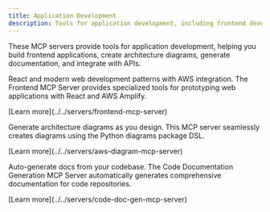```yaml
---
title: Application Development
description: Tools for application development, including frontend development, diagramming, documentation, and API integration.
---
```



These MCP servers provide tools for application development, helping you build frontend applications, create architecture diagrams, generate documentation, and integrate with APIs.

<CardGrid>
  <Card title="Frontend MCP Server" icon="figma">
    <div>
      <p>React and modern web development patterns with AWS integration. The Frontend MCP Server provides specialized tools for prototyping web applications with React and AWS Amplify.</p>
      <p class="tool-details">[Learn more](../../servers/frontend-mcp-server)</p>
      <Badge text="Frontend" size="small"/>
    </div>
  </Card>

  <Card title="AWS Diagram MCP Server" icon="pen">
    <div>
      <p>Generate architecture diagrams as you design. This MCP server seamlessly creates diagrams using the Python diagrams package DSL.</p>
      <p class="tool-details">[Learn more](../../servers/aws-diagram-mcp-server)</p>
      <Badge text="Diagramming" size="small"/>
    </div>
  </Card>

  <Card title="Code Documentation Generation MCP Server" icon="document">
    <div>
      <p>Auto-generate docs from your codebase. The Code Documentation Generation MCP Server automatically generates comprehensive documentation for code repositories.</p>
      <p class="tool-details">[Learn more](../../servers/code-doc-gen-mcp-server)</p>
      <Badge text="Documentation" size="small"/>
    </div>
  </Card>

</CardGrid>
